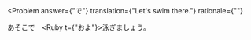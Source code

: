 
<Problem
  answer={"で"}
  translation={"Let's swim there."}
  rationale={""}
>
  あそこ<Hide>で</Hide>　<Ruby t={"およ"}>泳</Ruby>ぎましょう。
</Problem>